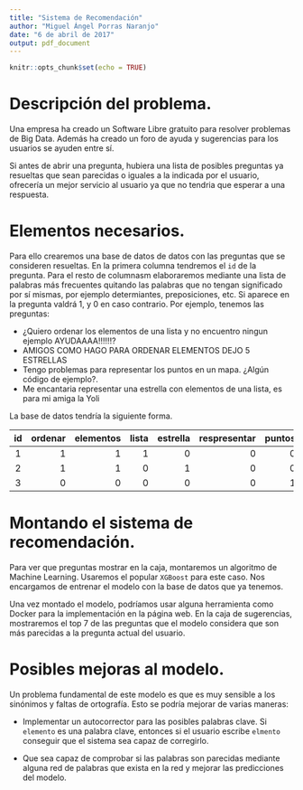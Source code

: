 ```yaml
---
title: "Sistema de Recomendación"
author: "Miguel Ángel Porras Naranjo"
date: "6 de abril de 2017"
output: pdf_document
---
```


```r
knitr::opts_chunk$set(echo = TRUE)
```

# Descripción del problema.

Una empresa ha creado un Software Libre gratuito para resolver problemas de Big Data. Además ha creado un foro de ayuda y sugerencias para los usuarios se ayuden entre sí.

Si antes de abrir una pregunta, hubiera una lista de posibles preguntas ya resueltas que sean parecidas o iguales a la indicada por el usuario, ofrecería un mejor servicio al usuario ya que no tendria que esperar a una respuesta.

# Elementos necesarios.

Para ello crearemos una base de datos de datos con las preguntas que se consideren resueltas. En la primera columna tendremos el `id` de la pregunta. Para el resto de columnasm elaboraremos mediante una lista de palabras más frecuentes quitando las palabras que no tengan significado por sí mismas, por ejemplo determiantes, preposiciones, etc. Si aparece en la pregunta valdrá 1, y 0 en caso contrario. Por ejemplo, tenemos las preguntas:

+ ¿Quiero ordenar los elementos de una lista y no encuentro ningun ejemplo AYUDAAAA!!!!!!?
+ AMIGOS COMO HAGO PARA ORDENAR ELEMENTOS DEJO 5 ESTRELLAS
+ Tengo problemas para representar los puntos en un mapa. ¿Algún código de ejemplo?.
+ Me encantaria representar una estrella con elementos de una lista, es para mi amiga la Yoli

La base de datos tendría la siguiente forma.

| id | ordenar | elementos | lista | estrella | respresentar | puntos | mapa | código | ejemplo |
|:--:|--------:|----------:|------:|---------:|-------------:|-------:|-----:|-------:|--------:|
| 1  | 1       | 1         | 1     | 0        | 0            | 0      | 0    | 0      | 0       |
| 2  | 1       | 1         | 0     | 1        | 0            | 0      | 0    | 0      | 0       |
| 3  | 0       | 0         | 0     | 0        | 0            | 1      | 1    | 1      | 1       | | 4  | 0       | 1         | 1     | 1        | 1            | 0      | 0    | 0      | 0       |      

# Montando el sistema de recomendación.

Para ver que preguntas mostrar en la caja, montaremos un algoritmo de Machine Learning. Usaremos el popular `XGBoost` para este caso. Nos encargamos de entrenar el modelo con la base de datos que ya tenemos. 

Una vez montado el modelo, podríamos usar alguna herramienta como Docker para la implementación en la página web. En la caja de sugerencias, mostraremos el top 7 de las preguntas que el modelo considera que son más parecidas a la pregunta actual del usuario.

# Posibles mejoras al modelo.

Un problema fundamental de este modelo es que es muy sensible a los sinónimos y faltas de ortografía. Esto se podría mejorar de varias maneras:

+ Implementar un autocorrector para las posibles palabras clave. Si `elemento` es una palabra clave, entonces si el usuario escribe `elmento` conseguir que el sistema sea capaz de corregirlo.

+ Que sea capaz de comprobar si las palabras son parecidas mediante alguna red de palabras que exista en la red y mejorar las predicciones del modelo.






